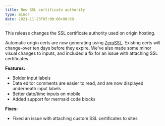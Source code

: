```yaml
---
title: New SSL certificate authority
type: minor
date: 2021-11-23T05:00:00+00:00
---
```

This release changes the SSL certificate authority used on origin hosting.

Automatic origin certs are now generating using [ZeroSSL](https://zerossl.com/). Existing certs will change-over ten days before they expire. We've also made some minor visual changes to inputs, and included a fix for an issue with attaching SSL certificates.

**Features:**

* Bolder input labels
* Data editor comments are easier to read, and are now displayed underneath input labels
* Better date/time inputs on mobile
* Added support for mermaid code blocks

**Fixes:**

* Fixed an issue with attaching custom SSL certificates to sites
